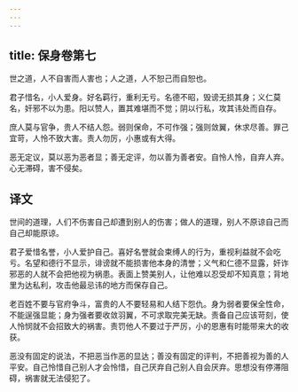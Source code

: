 ```yaml
---
---
---
```

title: 保身卷第七
---



世之道，人不自害而人害也；人之道，人不恕己而自恕也。

君子惜名，小人爱身。好名羁行，重利无亏。名德不昭，毁谤无损其身；义仁莫名，奸邪不以为患。阳以赞人，置其难堪而不觉；阴以行私，攻其讳处而自存。

庶人莫与官争，贵人不结人怨。弱则保命，不可作强；强则敛翼，休求尽善。罪己宜苛，人怜不致大害。责人勿厉，小惠或有大得。

恶无定议，莫以恶为恶者显；善无定评，勿以善为善者安。自怜人怜，自弃人弃。心无滞碍，害不侵矣。

## 译文

世间的道理，人们不伤害自己却遭到别人的伤害；做人的道理，别人不原谅自己而自己却能原谅。

君子爱惜名誉，小人爱护自己。喜好名誉就会束缚人的行为，重视利益就不会吃亏。名望和德行不显示，诽谤就不能损害他本身的清誉；义气和仁德不显露，奸诈邪恶的人就不会把他视为祸患。表面上赞美别人，让他难以忍受却不知真意；背地里为达私利，攻击他最忌讳的地方而保存自己。

老百姓不要与官府争斗，富贵的人不要轻易和人结下怨仇。身为弱者要保全性命，不能逞强显能；身为强者要收敛羽翼，不可求取完美无缺。责备自己应该苛刻，使人怜悯就不会招致大的祸害。责罚他人不要过于严厉，小的恩惠有时能带来大的收获。

恶没有固定的说法，不把恶当作恶的显达；善没有固定的评判，不把善视为善的人平安。自己怜惜自己别人才会怜惜，自己厌弃自己别人自会厌弃。思想没有停滞阻碍，祸害就无法侵犯了。
